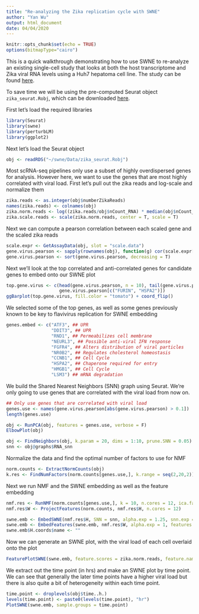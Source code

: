 ```yaml
---
title: "Re-analyzing the Zika replication cycle with SWNE"
author: "Yan Wu"
output: html_document
date: 04/04/2020
---
```


```r
knitr::opts_chunk$set(echo = TRUE)
options(bitmapType="cairo")
```

This is a quick walkthrough demonstrating how to use SWNE to re-analyze an existing single-cell study that looks at both the host transcriptome and Zika viral RNA levels using a Huh7 hepatoma cell line. The study can be found [here](https://elifesciences.org/articles/32942).

To save time we will be using the pre-computed Seurat object `zika_seurat.Robj`, which can be downloaded [here](ftp://genome-miner.ucsd.edu/swne_files/zika_seurat.Robj).


First let's load the required libraries
```r
library(Seurat)
library(swne)
library(perturbLM)
library(ggplot2)
```


Next let's load the Seurat object
```r
obj <- readRDS("~/swne/Data/zika_seurat.Robj")
```


Most scRNA-seq pipelines only use a subset of highly overdispersed genes for analysis. However here, we want to use the genes that are most highly correlated with viral load. First let's pull out the zika reads and log-scale and normalize them
```r
zika.reads <- as.integer(obj$numberZikaReads)
names(zika.reads) <- colnames(obj)
zika.norm.reads <- log((zika.reads/obj$nCount_RNA) * median(obj$nCount_RNA) + 1)
zika.scale.reads <- scale(zika.norm.reads, center = T, scale = T)
```


Next we can compute a pearson correlation between each scaled gene and the scaled zika reads
```r
scale.expr <- GetAssayData(obj, slot = "scale.data")
gene.virus.pearson <- sapply(rownames(obj), function(g) cor(scale.expr[g,], zika.scale.reads, method = "pearson"))
gene.virus.pearson <- sort(gene.virus.pearson, decreasing = T)
```


Next we'll look at the top correlated and anti-correlated genes for candidate genes to embed onto our SWNE plot
```r
top.gene.virus <- c(head(gene.virus.pearson, n = 10), tail(gene.virus.pearson, n = 10),
                    gene.virus.pearson[c("FURIN", "HSPA2")])
ggBarplot(top.gene.virus, fill.color = "tomato") + coord_flip()
```


We selected some of the top genes, as well as some genes previously known to be key to flavivirus replication for
SWNE embedding
```r
genes.embed <- c("ATF3", ## UPR 
                 "DDIT3", ## UPR
                 "RND1", ## Permeabilizes cell membrane
                 "NEURL3", ## Possible anti-viral IFN response
                 "FGFR4", ## Alters distribution of viral particles
                 "NR0B2", ## Regulates cholesterol homeostasis
                 "CCNB1", ## Cell Cycle
                 "HSPA2", ## Chaperone required for entry
                 "HMGB1", ## Cell Cycle
                 "LSM3") ## mRNA degradation
```


We build the Shared Nearest Neighbors (SNN) graph using Seurat. We're only going to use genes that are 
correlated with the viral load from now on.
```r
## Only use genes that are correlated with viral load
genes.use <- names(gene.virus.pearson[abs(gene.virus.pearson) > 0.1])
length(genes.use)

obj <- RunPCA(obj, features = genes.use, verbose = F)
ElbowPlot(obj)

obj <- FindNeighbors(obj, k.param = 20, dims = 1:10, prune.SNN = 0.05)
snn <- obj@graphs$RNA_snn
```



Normalize the data and find the optimal number of factors to use for NMF
```r
norm.counts <- ExtractNormCounts(obj)
k.res <- FindNumFactors(norm.counts[genes.use,], k.range = seq(2,20,2))
```


Next we run NMF and the SWNE embedding as well as the feature embedding
```r
nmf.res <- RunNMF(norm.counts[genes.use,], k = 10, n.cores = 12, ica.fast = T)
nmf.res$W <- ProjectFeatures(norm.counts, nmf.res$H, n.cores = 12)

swne.emb <- EmbedSWNE(nmf.res$H, SNN = snn, alpha.exp = 1.25, snn.exp = 1, n_pull = 3)
swne.emb <- EmbedFeatures(swne.emb, nmf.res$W, alpha.exp = 1, features.embed = genes.embed, n_pull = 3)
swne.emb$H.coords$name <- ""
```


Now we can generate an SWNE plot, with the viral load of each cell overlaid onto the plot
```r
FeaturePlotSWNE(swne.emb, feature.scores = zika.norm.reads, feature.name = "Viral Load")
```


We extract out the time point (in hrs) and make an SWNE plot by time point. We can see that generally the later time
points have a higher viral load but there is also quite a bit of heterogeneity within each time point.
```r
time.point <- droplevels(obj$time..h.)
levels(time.point) <- paste0(levels(time.point), "hr")
PlotSWNE(swne.emb, sample.groups = time.point)
```



